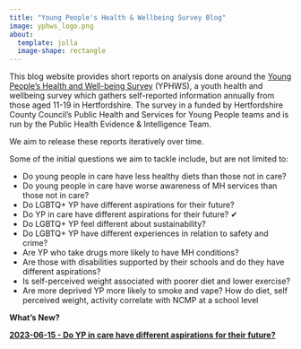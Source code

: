 ```yaml
---
title: "Young People's Health & Wellbeing Survey Blog"
image: yphws_logo.png
about:
  template: jolla
  image-shape: rectangle
---
```


This blog website provides short reports on analysis done around the [Young People's Health and Well-being Survey](https://www.hertshealthevidence.org/yphws/yphws.aspx) (YPHWS), a youth health and wellbeing survey which gathers self-reported information annually from those aged 11-19 in Hertfordshire. The survey in a funded by Hertfordshire County Council's Public Health and Services for Young People teams and is run by the Public Health Evidence & Intelligence Team.

We aim to release these reports iteratively over time.

Some of the initial questions we aim to tackle include, but are not limited to:

-   Do young people in care have less healthy diets than those not in care?
-   Do young people in care have worse awareness of MH services than those not in care?
-   Do LGBTQ+ YP have different aspirations for their future?
-   Do YP in care have different aspirations for their future? ✔
-   Do LGBTQ+ YP feel different about sustainability?
-   Do LGBTQ+ YP have different experiences in relation to safety and crime?
-   Are YP who take drugs more likely to have MH conditions?
-   Are those with disabilities supported by their schools and do they have different aspirations?
-   Is self-perceived weight associated with poorer diet and lower exercise?
-   Are more deprived YP more likely to smoke and vape? How do diet, self perceived weight, activity correlate with NCMP at a school level

<p style="text-align: center;">

**What's New?**

</p>

[**2023-06-15 - Do YP in care have different aspirations for their future?**](posts/2023-06-08-do_yp_in_care_have_different_aspirations_for_their_future/index.qmd)
